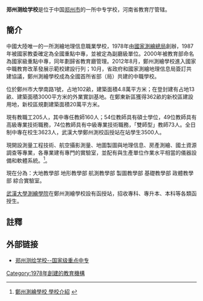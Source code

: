 '''郑州测绘学校'''是位于中国[[郑州市|郑州市]]的一所中专学校，河南省教育厅管辖。

==簡介==
中國大陸唯一的一所測繪地理信息職業學校，1978年由[[國家測繪總局|國家測繪總局]]創辦，1987年被國家教委確定為全國重點中專，並被定為副廳級單位。2000年被教育部命名為國家級重點中專，同年劃歸省教育廳管理。2012年8月，鄭州測繪學校進入國家中職教育改革發展示範校建設行列；10月，省政府和國家測繪地理信息局簽訂共建協議，鄭州測繪學校成為全國首所省部（局）共建的中職學校。
 
位於鄭州市大學南路1號，占地102畝，建築面積4.8萬平方米；在登封建有占地13畝、建築面積3000平方米的外業實訓基地。在鄭東新區獲得362畝的新校區建設用地，新校區規劃建築面積20萬平方米。

現有教職工205人，其中專任教師160人；54位教師具有碩士學位，49位教師具有高級專業技術職務，74位教師具有中級專業技術職務，「雙師型」教師73人。全日制中專在校生3623人，武漢大學鄭州測校函授站在站學生3500人。
 
現開設測量工程技術、航空攝影測量、地圖製圖與地理信息、房產測繪、國土資源調查等專業，各專業建有專門的實驗室，並配有與生產單位作業水平相當的儀器設備和軟體系統。<ref>[http://www.zzcx.net/about/xxjs.html 鄭州測繪學校 學校介紹] {{webarchive|url=https://web.archive.org/web/20140208173629/http://www.zzcx.net/about/xxjs.html |date=2014-02-08 }}</ref>。
 

現在分為：大地教學部 地形教學部 航測教學部 製圖教學部 基礎教學部 政體教學部 綜合實驗室。
 

[[武漢大學測繪學院|武漢大學測繪學院]]在鄭州測繪學校設有函授站，招收專科、專升本、本科等各類函授生。

== 註釋 ==
{{Reflist|2}}
== 外部链接 ==
*[http://www.zzcx.net 郑州测绘学校--国家级重点中专] {{Wayback|url=http://www.zzcx.net/ |date=20130424065954 }}

[[Category:1978年創建的教育機構|Category:1978年創建的教育機構]]